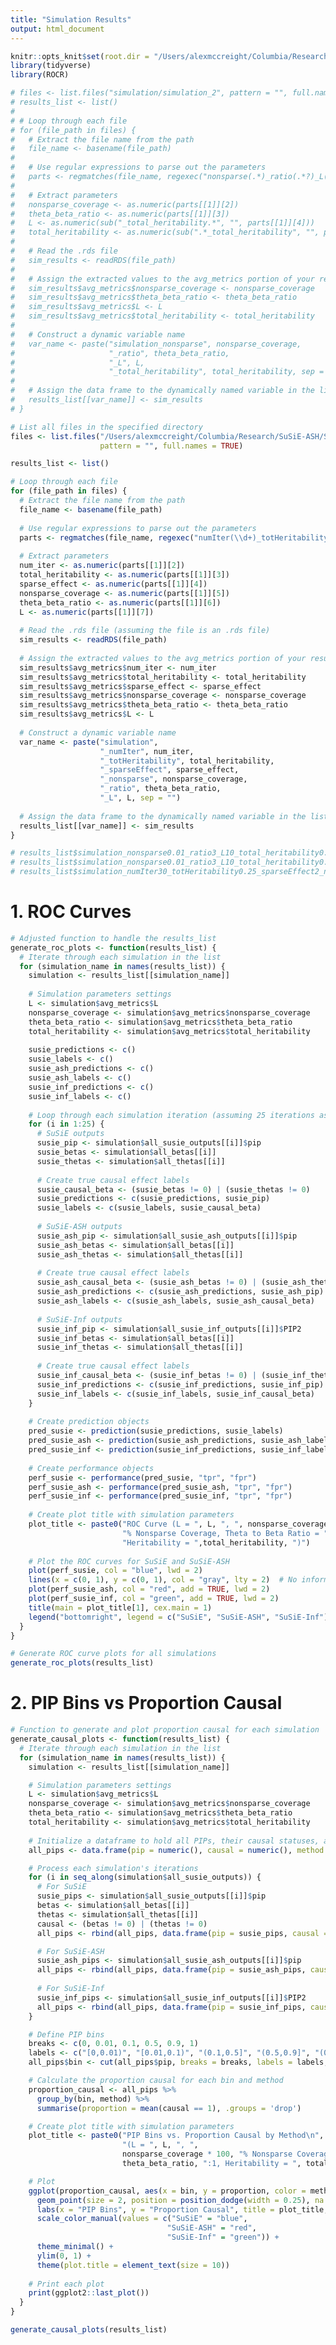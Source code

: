 ```yaml
---
title: "Simulation Results"
output: html_document
---
```


```r
knitr::opts_knit$set(root.dir = "/Users/alexmccreight/Columbia/Research/SuSiE-ASH/SuSiE-ASH")
library(tidyverse)
library(ROCR)
```


```r
# files <- list.files("simulation/simulation_2", pattern = "", full.names = TRUE)
# results_list <- list()
# 
# # Loop through each file
# for (file_path in files) {
#   # Extract the file name from the path
#   file_name <- basename(file_path)
#   
#   # Use regular expressions to parse out the parameters
#   parts <- regmatches(file_name, regexec("nonsparse(.*)_ratio(.*?)_L(.*?_total_heritability.*)\\.rds", file_name))
#   
#   # Extract parameters
#   nonsparse_coverage <- as.numeric(parts[[1]][2])
#   theta_beta_ratio <- as.numeric(parts[[1]][3])
#   L <- as.numeric(sub("_total_heritability.*", "", parts[[1]][4]))
#   total_heritability <- as.numeric(sub(".*_total_heritability", "", parts[[1]][4]))
#   
#   # Read the .rds file
#   sim_results <- readRDS(file_path)
#   
#   # Assign the extracted values to the avg_metrics portion of your results
#   sim_results$avg_metrics$nonsparse_coverage <- nonsparse_coverage
#   sim_results$avg_metrics$theta_beta_ratio <- theta_beta_ratio
#   sim_results$avg_metrics$L <- L
#   sim_results$avg_metrics$total_heritability <- total_heritability
#   
#   # Construct a dynamic variable name
#   var_name <- paste("simulation_nonsparse", nonsparse_coverage,
#                     "_ratio", theta_beta_ratio,
#                     "_L", L,
#                     "_total_heritability", total_heritability, sep = "")
#   
#   # Assign the data frame to the dynamically named variable in the list
#   results_list[[var_name]] <- sim_results
# }
```

```r
# List all files in the specified directory
files <- list.files("/Users/alexmccreight/Columbia/Research/SuSiE-ASH/SuSiE-ASH/simulation/8-26-24-results", 
                    pattern = "", full.names = TRUE)

results_list <- list()

# Loop through each file
for (file_path in files) {
  # Extract the file name from the path
  file_name <- basename(file_path)
  
  # Use regular expressions to parse out the parameters
  parts <- regmatches(file_name, regexec("numIter(\\d+)_totHeritability([0-9.]+)_sparseEffect(\\d+)_nonsparse([0-9.]+)_ratio([0-9.]+)_L(\\d+)", file_name))
  
  # Extract parameters
  num_iter <- as.numeric(parts[[1]][2])
  total_heritability <- as.numeric(parts[[1]][3])
  sparse_effect <- as.numeric(parts[[1]][4])
  nonsparse_coverage <- as.numeric(parts[[1]][5])
  theta_beta_ratio <- as.numeric(parts[[1]][6])
  L <- as.numeric(parts[[1]][7])
  
  # Read the .rds file (assuming the file is an .rds file)
  sim_results <- readRDS(file_path)
  
  # Assign the extracted values to the avg_metrics portion of your results
  sim_results$avg_metrics$num_iter <- num_iter
  sim_results$avg_metrics$total_heritability <- total_heritability
  sim_results$avg_metrics$sparse_effect <- sparse_effect
  sim_results$avg_metrics$nonsparse_coverage <- nonsparse_coverage
  sim_results$avg_metrics$theta_beta_ratio <- theta_beta_ratio
  sim_results$avg_metrics$L <- L
  
  # Construct a dynamic variable name
  var_name <- paste("simulation",
                    "_numIter", num_iter,
                    "_totHeritability", total_heritability,
                    "_sparseEffect", sparse_effect,
                    "_nonsparse", nonsparse_coverage,
                    "_ratio", theta_beta_ratio,
                    "_L", L, sep = "")
  
  # Assign the data frame to the dynamically named variable in the list
  results_list[[var_name]] <- sim_results
}
```



```r
# results_list$simulation_nonsparse0.01_ratio3_L10_total_heritability0.25$avg_metrics[c(1,3),]
# results_list$simulation_nonsparse0.01_ratio3_L10_total_heritability0.5$avg_metrics[c(1,3),]
# results_list$simulation_numIter30_totHeritability0.25_sparseEffect2_nonsparse0.005_ratio0.5_L10$all_susie_inf_outputs[[1]]$PIP2
```


# 1. ROC Curves

```r
# Adjusted function to handle the results_list
generate_roc_plots <- function(results_list) {
  # Iterate through each simulation in the list
  for (simulation_name in names(results_list)) {
    simulation <- results_list[[simulation_name]]
    
    # Simulation parameters settings
    L <- simulation$avg_metrics$L
    nonsparse_coverage <- simulation$avg_metrics$nonsparse_coverage
    theta_beta_ratio <- simulation$avg_metrics$theta_beta_ratio
    total_heritability <- simulation$avg_metrics$total_heritability
    
    susie_predictions <- c()
    susie_labels <- c()
    susie_ash_predictions <- c()
    susie_ash_labels <- c()
    susie_inf_predictions <- c()
    susie_inf_labels <- c()
    
    # Loop through each simulation iteration (assuming 25 iterations as in your original script)
    for (i in 1:25) {
      # SuSiE outputs
      susie_pip <- simulation$all_susie_outputs[[i]]$pip
      susie_betas <- simulation$all_betas[[i]]
      susie_thetas <- simulation$all_thetas[[i]]
      
      # Create true causal effect labels
      susie_causal_beta <- (susie_betas != 0) | (susie_thetas != 0)
      susie_predictions <- c(susie_predictions, susie_pip)
      susie_labels <- c(susie_labels, susie_causal_beta)
      
      # SuSiE-ASH outputs
      susie_ash_pip <- simulation$all_susie_ash_outputs[[i]]$pip
      susie_ash_betas <- simulation$all_betas[[i]]
      susie_ash_thetas <- simulation$all_thetas[[i]]
      
      # Create true causal effect labels 
      susie_ash_causal_beta <- (susie_ash_betas != 0) | (susie_ash_thetas != 0)
      susie_ash_predictions <- c(susie_ash_predictions, susie_ash_pip)
      susie_ash_labels <- c(susie_ash_labels, susie_ash_causal_beta)
      
      # SuSiE-Inf outputs
      susie_inf_pip <- simulation$all_susie_inf_outputs[[i]]$PIP2
      susie_inf_betas <- simulation$all_betas[[i]]
      susie_inf_thetas <- simulation$all_thetas[[i]]
      
      # Create true causal effect labels 
      susie_inf_causal_beta <- (susie_inf_betas != 0) | (susie_inf_thetas != 0)
      susie_inf_predictions <- c(susie_inf_predictions, susie_inf_pip)
      susie_inf_labels <- c(susie_inf_labels, susie_inf_causal_beta)
    }
    
    # Create prediction objects 
    pred_susie <- prediction(susie_predictions, susie_labels)
    pred_susie_ash <- prediction(susie_ash_predictions, susie_ash_labels)
    pred_susie_inf <- prediction(susie_inf_predictions, susie_inf_labels)
    
    # Create performance objects
    perf_susie <- performance(pred_susie, "tpr", "fpr")
    perf_susie_ash <- performance(pred_susie_ash, "tpr", "fpr")
    perf_susie_inf <- performance(pred_susie_inf, "tpr", "fpr")
    
    # Create plot title with simulation parameters
    plot_title <- paste0("ROC Curve (L = ", L, ", ", nonsparse_coverage * 100, 
                         "% Nonsparse Coverage, Theta to Beta Ratio = ", theta_beta_ratio, ":1\n",
                         "Heritability = ",total_heritability, ")")
    
    # Plot the ROC curves for SuSiE and SuSiE-ASH
    plot(perf_susie, col = "blue", lwd = 2)
    lines(x = c(0, 1), y = c(0, 1), col = "gray", lty = 2)  # No information line
    plot(perf_susie_ash, col = "red", add = TRUE, lwd = 2)
    plot(perf_susie_inf, col = "green", add = TRUE, lwd = 2)
    title(main = plot_title[1], cex.main = 1)
    legend("bottomright", legend = c("SuSiE", "SuSiE-ASH", "SuSiE-Inf"), col = c("blue", "red", "green"), lwd = 2, cex = 1)
  }
}

# Generate ROC curve plots for all simulations
generate_roc_plots(results_list)
```

# 2. PIP Bins vs Proportion Causal

```r
# Function to generate and plot proportion causal for each simulation
generate_causal_plots <- function(results_list) {
  # Iterate through each simulation in the list
  for (simulation_name in names(results_list)) {
    simulation <- results_list[[simulation_name]]

    # Simulation parameters settings
    L <- simulation$avg_metrics$L
    nonsparse_coverage <- simulation$avg_metrics$nonsparse_coverage
    theta_beta_ratio <- simulation$avg_metrics$theta_beta_ratio
    total_heritability <- simulation$avg_metrics$total_heritability
    
    # Initialize a dataframe to hold all PIPs, their causal statuses, and method tags
    all_pips <- data.frame(pip = numeric(), causal = numeric(), method = character())

    # Process each simulation's iterations
    for (i in seq_along(simulation$all_susie_outputs)) {
      # For SuSiE
      susie_pips <- simulation$all_susie_outputs[[i]]$pip
      betas <- simulation$all_betas[[i]]
      thetas <- simulation$all_thetas[[i]]
      causal <- (betas != 0) | (thetas != 0)
      all_pips <- rbind(all_pips, data.frame(pip = susie_pips, causal = as.integer(causal), method = "SuSiE"))

      # For SuSiE-ASH
      susie_ash_pips <- simulation$all_susie_ash_outputs[[i]]$pip
      all_pips <- rbind(all_pips, data.frame(pip = susie_ash_pips, causal = as.integer(causal), method = "SuSiE-ASH"))
      
      # For SuSiE-Inf
      susie_inf_pips <- simulation$all_susie_inf_outputs[[i]]$PIP2
      all_pips <- rbind(all_pips, data.frame(pip = susie_inf_pips, causal = as.integer(causal), method = "SuSiE-Inf"))
    }

    # Define PIP bins
    breaks <- c(0, 0.01, 0.1, 0.5, 0.9, 1)
    labels <- c("[0,0.01)", "[0.01,0.1)", "(0.1,0.5]", "(0.5,0.9]", "(0.9,1]")
    all_pips$bin <- cut(all_pips$pip, breaks = breaks, labels = labels, include.lowest = TRUE)

    # Calculate the proportion causal for each bin and method
    proportion_causal <- all_pips %>%
      group_by(bin, method) %>%
      summarise(proportion = mean(causal == 1), .groups = 'drop')

    # Create plot title with simulation parameters
    plot_title <- paste0("PIP Bins vs. Proportion Causal by Method\n",
                         "(L = ", L, ", ",
                         nonsparse_coverage * 100, "% Nonsparse Coverage, Theta to Beta Ratio = ",
                         theta_beta_ratio, ":1, Heritability = ", total_heritability, ")")

    # Plot
    ggplot(proportion_causal, aes(x = bin, y = proportion, color = method)) +
      geom_point(size = 2, position = position_dodge(width = 0.25), na.rm = TRUE) +
      labs(x = "PIP Bins", y = "Proportion Causal", title = plot_title, color = "Method") +
      scale_color_manual(values = c("SuSiE" = "blue", 
                                   "SuSiE-ASH" = "red", 
                                   "SuSiE-Inf" = "green")) +
      theme_minimal() +
      ylim(0, 1) +
      theme(plot.title = element_text(size = 10))
    
    # Print each plot
    print(ggplot2::last_plot())
  }
}

generate_causal_plots(results_list)

```






